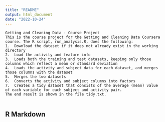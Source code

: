 ---
title: "README"
output: html_document
date: "2022-10-24"
---

```
Getting and Cleaning Data - Course Project
This is the course project for the Getting and Cleaning Data Coursera course. The R script, run_analysis.R, does the following:
1.	Download the dataset if it does not already exist in the working directory
2.	Load the activity and feature info
3.	Loads both the training and test datasets, keeping only those columns which reflect a mean or standard deviation
4.	Loads the activity and subject data for each dataset, and merges those columns with the dataset
5.	Merges the two datasets
6.	Converts the activity and subject columns into factors
7.	Creates a tidy dataset that consists of the average (mean) value of each variable for each subject and activity pair.
The end result is shown in the file tidy.txt.


```

## R Markdown